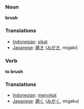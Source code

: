 === Noun ===
'''brush'''

=== Translations ===
*[[Indonesian]]: [[sikat]]
*[[Japanese]]: [[磨き]] ([[みがき]], migaki)

=== Verb ===
'''to brush'''

=== Translations ===
*[[Indonesian]]: [[sikat|menyikat]]
*[[Japanese]]: [[磨く]] ([[みがく]], migaku)